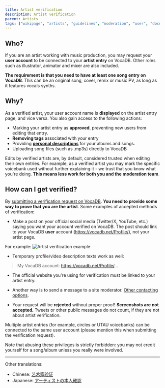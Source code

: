 ---
title: Artist verification
description: Artist verification
parent: Artists
tags: ["wikipage", "artists", "guidelines", "moderation", "user", "documentation", "vocadb"]
---

## Who?

If you are an artist working with music production, you may request your
**user account** to be connected to your **artist entry** on VocaDB.
Other roles such as illustrator, animator and mixer are also included.

**The requirement is that you need to have at least one song entry on
VocaDB**. This can be an original song, cover, remix or music PV, as long
as it features vocals synths.

## Why?

As a verified artist, your user account name is **displayed** on the
artist entry page, and vice versa. You also gain access to the following actions:
- Marking your artist entry as **approved**, preventing new users from editing that entry. 
- **Removing tags** associated with your entry 
- Providing **[personal descriptions](/docs/song-entry-page#artists-personal-description)** for your albums and songs.
- Uploading song files (such as .mp3s) directly to VocaDB

Edits by verified artists are, by default, considered trusted when
editing their own entries. For example, as a verified artist you may
mark the specific voicebank used without further explaining it - we
trust that you know what you're doing. **This means less work for both
you and the moderation team**.

## How can I get verified?

By [submitting a verification request on VocaDB](https://vocadb.net/User/RequestVerification).
**You need to provide some way to prove that you are the artist**.
Some examples of accepted methods of verification: 

- Make a post on your official social media (Twitter/X, YouTube, etc.) saying you want your account verified on VocaDB. The post should link to your VocaDB **user** account (https://vocadb.net/Profile/), not your artist page.

For example: ![Artist verification example](/images/verification.PNG "Artist verification example")

- Temporary profile/video description texts work as well:

> My VocaDB account: https://vocadb.net/Profile/...

- The official website you're using for verification must be linked to your artist entry. 

- Another way is to send a message to a site moderator. [Other contacting options](/docs/contact).

- Your request will be **rejected** without proper proof! **Screenshots are not accepted.** Tweets or other public messages do not count, if they are not about artist verification.

Multiple artist entries (for example, circles or UTAU voicebanks) can be
connected to the same user account (please mention this when submitting
the verification request).

Note that abusing these privileges is strictly forbidden: you may not
credit yourself for a song/album unless you really were involved.

---

Other translations:

- Chinese: [艺术家验证](/docs/artist-verification-chinese)
- Japanese:
  [アーティストの本人確認](/docs/artist-verification-japanese)

